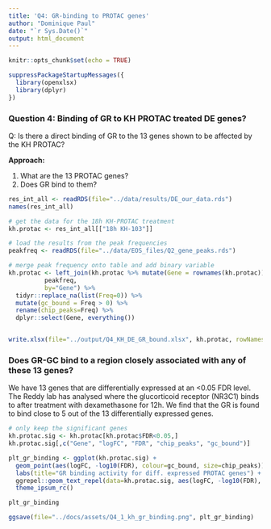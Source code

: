 ```yaml
---
title: 'Q4: GR-binding to PROTAC genes'
author: "Dominique Paul"
date: "`r Sys.Date()`"
output: html_document
---
```


```r
knitr::opts_chunk$set(echo = TRUE)

suppressPackageStartupMessages({
  library(openxlsx)
  library(dplyr)
})
```

### Question 4: Binding of GR to KH PROTAC treated DE genes?

Q: Is there a direct binding of GR to the 13 genes shown to be affected by the KH PROTAC?

**Approach:** 

1. What are the 13 PROTAC genes?
1. Does GR bind to them?


```r
res_int_all <- readRDS(file="../data/results/DE_our_data.rds")
names(res_int_all)

# get the data for the 18h KH-PROTAC treatment
kh.protac <- res_int_all[["18h KH-103"]]

# load the results from the peak frequencies
peakfreq <- readRDS(file="../data/EOS_files/Q2_gene_peaks.rds")

# merge peak frequency onto table and add binary variable
kh.protac <- left_join(kh.protac %>% mutate(Gene = rownames(kh.protac)), 
          peakfreq,
          by="Gene") %>%
  tidyr::replace_na(list(Freq=0)) %>%
  mutate(gc_bound = Freq > 0) %>%
  rename(chip_peaks=Freq) %>% 
  dplyr::select(Gene, everything())


write.xlsx(file="../output/Q4_KH_DE_GR_bound.xlsx", kh.protac, rowNames=TRUE)
```

### Does GR-GC bind to a region closely associated with any of these 13 genes?

We have 13 genes that are differentially expressed at an <0.05 FDR level. The Reddy lab has analysed where the glucorticoid receptor (NR3C1) binds to after treatment with dexamethasone for 12h. We find that the GR is found to bind close to 5 out of the 13 differentially expressed genes.

```r
# only keep the significant genes
kh.protac.sig <- kh.protac[kh.protac$FDR<0.05,]
kh.protac.sig[,c("Gene", "logFC", "FDR", "chip_peaks", "gc_bound")]
```

```r
plt_gr_binding <- ggplot(kh.protac.sig) +
  geom_point(aes(logFC, -log10(FDR), colour=gc_bound, size=chip_peaks)) +
  labs(title="GR binding activity for diff. expressed PROTAC genes") +
  ggrepel::geom_text_repel(data=kh.protac.sig, aes(logFC, -log10(FDR), label=Gene, size=1)) +
  theme_ipsum_rc()

plt_gr_binding

ggsave(file="../docs/assets/Q4_1_kh_gr_binding.png", plt_gr_binding)
```